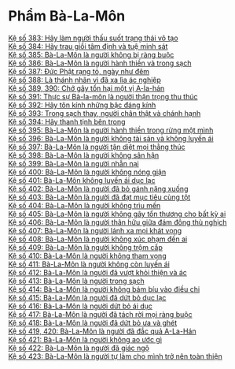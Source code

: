 # Phẩm Bà-La-Môn {- #pham-ba-la-mon}

[Kệ số 383: Hãy làm người thấu suốt trạng thái vô tạo](./hay-lam-nguoi-sang-suot-trang-thai-vo-tao.html)  
[Kệ số 384: Hãy trau giồi tâm định và tuệ minh sát](./hay-trau-doi-tam-dinh-va-tue-minh-sat.html)  
[Kệ số 385: Bà-La-Môn là người không bị ràng buộc](./ba-la-mon-la-nguoi-khong-bi-rang-buoc.html)  
[Kệ số 386: Bà-La-Môn là người hành thiền và trong sạch](./ba-la-mon-la-nguoi-hanh-thien-va-trong-sach.html)  
[Kệ số 387: Ðức Phật rạng tỏ, ngày như đêm](./duc-phat-rang-to-ngay-nhu-dem.html)  
[Kệ số 388: Là thánh nhân vì đã xa lìa ác nghiệp](./la-thanh-nhan-vi-da-xa-lia-ac-nghiep.html)  
[Kệ số 389, 390: Chớ gây tổn hại một vị A-la-hán](./cho-gay-ton-hai-mot-vi-a-la-han.html)  
[Kệ số 391: Thực sự Bà-la-môn là người thận trọng thu thúc](./that-su-ba-la-mon-la-nguoi-than-trong-thu-thuc.html)  
[Kệ số 392: Hãy tôn kính những bậc đáng kính](./hay-ton-kinh-nhung-bac-dang-kinh.html)  
[Kệ số 393: Trong sạch thay, người chân thật và chánh hạnh](./trong-sach-thay-nguoi-chan-that-va-chanh-hanh.html)  
[Kệ số 394: Hãy thanh tịnh bên trong](./hay-thanh-tinh-ben-trong.html)  
[Kệ số 395: Bà-La-Môn là người hành thiền trong rừng một mình](./ba-la-mon-la-nguoi-hanh-thien-trong-rung-mot-minh.html)  
[Kệ số 396: Bà-La-Môn là người không tài sản và không luyến ái](./ba-la-mon-la-nguoi-khong-tai-san-va-luyen-ai.html)  
[Kệ số 397: Bà-La-Môn là người tận diệt mọi thằng thúc](./ba-la-mon-la-nguoi-tan-diet-moi-thang-thuc.html)  
[Kệ số 398: Bà-La-Môn là người không sân hận](./ba-la-mon-la-nguoi-khong-san-han.html)  
[Kệ số 399: Bà-La-Môn là người nhẫn nại](./ba-la-mon-la-nguoi-nhan-nai.html)  
[Kệ số 400: Bà-La-Môn là người không nóng giận](./ba-la-mon-la-nguoi-khong-nong-gian.html)  
[Kệ số 401: Bà-La-Môn không luyến ái dục lạc](./ba-la-mon-khong-luyen-ai-duc-lac.html)  
[Kệ số 402: Bà-La-Môn là người đã bỏ gánh nặng xuống](./ba-la-mon-la-nguoi-da-bo-ganh-nang-xuong.html)  
[Kệ số 403: Bà-La-Môn là người đã đạt mục tiêu cùng tột](./ba-la-mon-la-nguoi-da-dat-duoc-muc-tieu-cung-tot.html)  
[Kệ số 404: Bà-La-Môn là người không trìu mến](./ba-la-mon-la-nguoi-khong-triu-men.html)  
[Kệ số 405: Bà-La-Môn là người không gây tổn thương cho bất kỳ ai](./ba-la-mon-la-nguoi-khong-gay-ton-thuong-cho-bat-ky-ai.html)  
[Kệ số 406: Bà-La-Môn là người thân hữu giữa đám đông thù nghịch](./ba-la-mon-la-nguoi-than-huu-giua-dam-dong-thu-dich.html)  
[Kệ số 407: Bà-La-Môn là người lánh xa mọi khát vọng](./ba-la-mon-la-nguoi-lanh-xa-moi-khat-vong.html)  
[Kệ số 408: Bà-La-Môn là người không xúc phạm đến ai](./ba-la-mon-la-nguoi-khong-xuc-pham-den-ai.html)  
[Kệ số 409: Bà-La-Môn là người không trộm cắp](./ba-la-mon-la-nguoi-khong-trom-cap.html)  
[Kệ số 410: Bà-La-Môn là người không tham vọng](./ba-la-mon-la-nguoi-khong-tham-vong.html)  
[Kệ số 411: Bà-La-Môn là người không còn luyến ái](./ba-la-mon-la-nguoi-khong-con-luyen-ai.html)  
[Kệ số 412: Bà-La-Môn là người đã vượt khỏi thiện và ác](./ba-la-mon-la-nguoi-da-vuot-khoi-thien-ac.html)  
[Kệ số 413: Bà-La-Môn là người trong sạch](./ba-la-mon-la-nguoi-trong-sach.html)  
[Kệ số 414: Bà-La-Môn là người không bám bíu vào điều chi](./ba-la-mon-la-nguoi-khong-bam-viu-vao-dieu-chi.html)  
[Kệ số 415: Bà-La-Môn là người đã dứt bỏ dục lạc](./ba-la-mon-la-nguoi-da-dut-bo-duc-lac.html)  
[Kệ số 416: Bà-La-Môn là người dứt bỏ ái dục](./ba-la-mon-la-nguoi-dut-bo-ai-duc.html)  
[Kệ số 417: Bà-La-Môn là người đã tách rời mọi ràng buộc](./ba-la-mon-la-nguoi-da-tach-roi-moi-rang-buoc.html)  
[Kệ số 418: Bà-La-Môn là người đã dứt bỏ ưa và ghét](./ba-la-mon-la-nguoi-da-dut-bo-ua-va-ghet.html)  
[Kệ số 419, 420: Bà-La-Môn là người đã đắc quả A-La-Hán](./ba-la-mon-la-nguoi-da-dac-qua-a-la-han.html)  
[Kệ số 421: Bà-La-Môn là người không ao ước gì](./ba-la-mon-la-nguoi-khong-uoc-ao-gi.html)  
[Kệ số 422: Bà-La-Môn là người đã giác ngộ](./ba-la-mon-la-nguoi-da-giac-ngo.html)  
[Kệ số 423: Bà-La-Môn là người tự làm cho mình trở nên toàn thiện](./ba-la-mon-la-nguoi-tu-lam-cho-minh-tro-nen-toan-thien.html)  